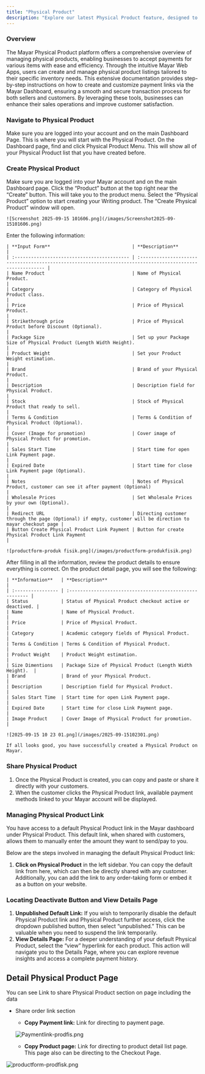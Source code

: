 ```yaml
---
title: "Physical Product"
description: "Explore our latest Physical Product feature, designed to significantly enhance your ability to create, manage, and sell Physical Product with unparalleled ease and efficiency. This innovative feature empowers you to transform your ideas into market-ready Physical Product."
---
```


### Overview

The Mayar Physical Product platform offers a comprehensive overview of managing physical products, enabling businesses to accept payments for various items with ease and efficiency. Through the intuitive Mayar Web Apps, users can create and manage physical product listings tailored to their specific inventory needs. This extensive documentation provides step-by-step instructions on how to create and customize payment links via the Mayar Dashboard, ensuring a smooth and secure transaction process for both sellers and customers. By leveraging these tools, businesses can enhance their sales operations and improve customer satisfaction.

### Navigate to Physical Product

<Steps>
  <Step title="Log in to your Mayar Dashboard">
    Make sure you are logged into your account and on the main Dashboard Page. This is where you will start with the Physical Product.
  </Step>
  <Step title="From the Sidebar menu, click on Physical Product">
    On the Dashboard page, find and click Physical Product Menu. This will show all of your Physical Product list that you have created before.
  </Step>
</Steps>

### Create Physical Product

<Steps>
  <Step title="Go to Dashboard">
    Make sure you are logged into your Mayar account and on the main Dashboard page.
  </Step>
  <Step title="Access the Product Menu">
    Click the “Product” button at the top right near the “Create” button. This will take you to the product menu.
  </Step>
  <Step title="Choose Product Type">
    Select the “Physical Product” option to start creating your Writing product. The “Create Physical Product” window will open.

    ![Screenshot 2025-09-15 101606.png](/images/Screenshot2025-09-15101606.png)
  </Step>
  <Step title="Fill in Product Details">
    Enter the following information:

    | **Input Form**                              | **Description**                                                                                            |
    | :------------------------------------------ | :--------------------------------------------------------------------------------------------------------- |
    | Name Product                                | Name of Physical Product.                                                                                  |
    | Category                                    | Category of Physical Product class.                                                                        |
    | Price                                       | Price of Physical Product.                                                                                 |
    | Strikethrough price                         | Price of Physical Product before Discount (Optional).                                                      |
    | Package Size                                | Set up your Package Size of Physical Product (Length Width Height).                                        |
    | Product Weight                              | Set your Product Weight estimation.                                                                        |
    | Brand                                       | Brand of your Physical Product.                                                                            |
    | Description                                 | Description field for Physical Product.                                                                    |
    | Stock                                       | Stock of Physical Product that ready to sell.                                                              |
    | Terms & Condition                           | Terms & Condition of Physical Product (Optional).                                                          |
    | Cover (Image for promotion)                 | Cover image of Physical Product for promotion.                                                             |
    | Sales Start Time                            | Start time for open Link Payment page.                                                                     |
    | Expired Date                                | Start time for close Link Payment page (Optional).                                                         |
    | Notes                                       | Notes of Physical Product, customer can see it after payment (Optional)                                    |
    | Wholesale Prices                            | Set Wholesale Prices by your own (Optional).                                                               |
    | Redirect URL                                | Directing customer through the page (Optional) if empty, customer will be direction to mayar checkout page |
    | Button Create Physical Product Link Payment | Button for create Physical Product Link Payment                                                            |

    ![productform-produk fisik.png](/images/productform-produkfisik.png)
  </Step>
  <Step title="Review and Finish">
    After filling in all the information, review the product details to ensure everything is correct. On the product detail page, you will see the following:

    | **Information**   | **Description**                                          |
    | :---------------- | :------------------------------------------------------- |
    | Status            | Status of Physical Product checkout active or deactived. |
    | Name              | Name of Physical Product.                                |
    | Price             | Price of Physical Product.                               |
    | Category          | Academic category fields of Physical Product.            |
    | Terms & Condition | Terms & Condition of Physical Product.                   |
    | Product Weight    | Product Weight estimation.                               |
    | Size Dimentions   | Package Size of Physical Product (Length Width Height).  |
    | Brand             | Brand of your Physical Product.                          |
    | Description       | Description field for Physical Product.                  |
    | Sales Start Time  | Start time for open Link Payment page.                   |
    | Expired Date      | Start time for close Link Payment page.                  |
    | Image Product     | Cover Image of Physical Product for promotion.           |

    ![2025-09-15 10 23 01.png](/images/2025-09-15102301.png)

    If all looks good, you have successfully created a Physical Product on Mayar.
  </Step>
</Steps>

### Share Physical Product

1. Once the Physical Product is created, you can copy and paste or share it directly with your customers.
2. When the customer clicks the Physical Product link, available payment methods linked to your Mayar account will be displayed.

### Managing Physical Product Link

You have access to a default Physical Product link in the Mayar dashboard under Physical Product. This default link, when shared with customers, allows them to manually enter the amount they want to send/pay to you.

Below are the steps involved in managing the default Physical Product link:

1. **Click on Physical Product** in the left sidebar. You can copy the default link from here, which can then be directly shared with any customer. Additionally, you can add the link to any order-taking form or embed it as a button on your website.

### Locating Deactivate Button and View Details Page

1. **Unpublished Default Link:** If you wish to temporarily disable the default Physical Product link and Physical Product further access, click the dropdown published button, then select “unpublished.” This can be valuable when you need to suspend the link temporarily.
2. **View Details Page:** For a deeper understanding of your default Physical Product, select the “view” hyperlink for each product. This action will navigate you to the Details Page, where you can explore revenue insights and access a complete payment history.

## Detail Physical Product Page

You can see Link to share Physical Product section on page including the data

- Share order link section
  - **Copy Payment link:** Link for directing to payment page.

  ![Paymentlink-prodfis.png](/images/Paymentlink-prodfis.png)
  - **Copy Product page:** Link for directing to product detail list page. This page also can be directing to the Checkout Page.

![productform-prodfisk.png](/images/productform-prodfisk.png)